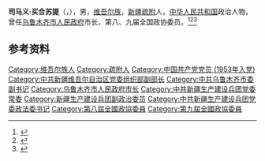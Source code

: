 '''司马义·买合苏提'''（{{lang-ug|ئىسمائىل مەخسۇت|Isma'il Mexsut}}，{{bd|1932年|4月|2017年|8月}}），男，[[维吾尔族|维吾尔族]]，[[新疆|新疆]][[疏附县|疏附]]人，[[中华人民共和国|中华人民共和国]]政治人物，曾任[[乌鲁木齐市人民政府|乌鲁木齐市人民政府]]市长，第八、九届全国政协委员。<ref>{{Cite book|title=中华人民共和国职官志|author=何虎生, 李耀东, 向常福主编|publisher=中国社会出版社|year=2003|isbn=9787800883934|location=北京|pages=}}</ref><ref>{{Cite book|title=历届全国政协委员人名辞典|author=|publisher=中国国际广播出版社|year=1996|isbn=9787507813746|location=北京|pages=286}}</ref><ref>{{Cite book|title=中国共产党人名大辞典|author=盛平主编|publisher=中国国际广播出版社|year=1991|isbn=|location=北京|pages=}}</ref>

== 参考资料 ==
{{reflist}}

{{中国人物小作品}}
{{乌鲁木齐市市长}}

{{Authority control}}
{{DEFAULTSORT:M}}
[[Category:维吾尔族人|Category:维吾尔族人]]
[[Category:疏附人|Category:疏附人]]
[[Category:中国共产党党员_(1953年入党)|Category:中国共产党党员 (1953年入党)]]
[[Category:中共新疆维吾尔自治区党委组织部副部长|Category:中共新疆维吾尔自治区党委组织部副部长]]
[[Category:中共乌鲁木齐市委副书记|Category:中共乌鲁木齐市委副书记]]
[[Category:乌鲁木齐市人民政府市长|Category:乌鲁木齐市人民政府市长]]
[[Category:中共新疆生产建设兵团党委常委|Category:中共新疆生产建设兵团党委常委]]
[[Category:新疆生产建设兵团副政治委员|Category:新疆生产建设兵团副政治委员]]
[[Category:中共新疆生产建设兵团党委政法委书记|Category:中共新疆生产建设兵团党委政法委书记]]
[[Category:第八屆全國政協委員|Category:第八屆全國政協委員]]
[[Category:第九屆全國政協委員|Category:第九屆全國政協委員]]